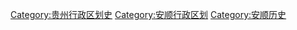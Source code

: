 [[Category:贵州行政区划史|Category:贵州行政区划史]]
[[Category:安顺行政区划|Category:安顺行政区划]]
[[Category:安顺历史|Category:安顺历史]]
